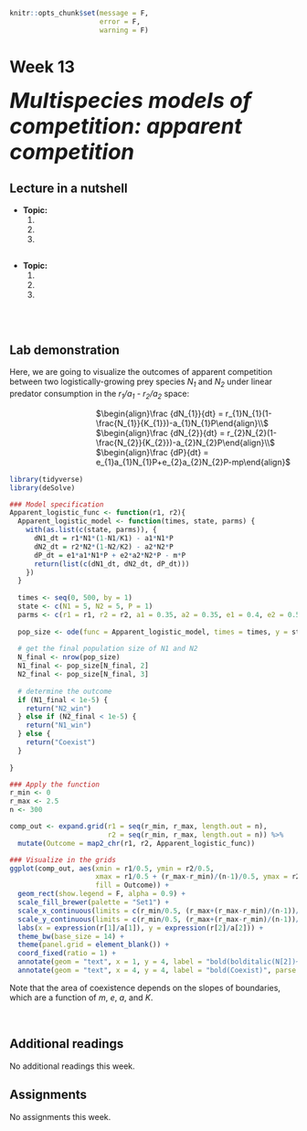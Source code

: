 ```r
knitr::opts_chunk$set(message = F, 
                      error = F, 
                      warning = F)

```

# Week 13 {-} 
<div style = "font-size: 28pt"> **_Multispecies models of competition: apparent competition_**</div>

## Lecture in a nutshell {-}

* **Topic:**
    1. 
    2. 
    3. 
    
<div style="height:1px ;"><br></div>

* **Topic:**
    1. 
    2. 
    3.

<div style="height:1px ;"><br></div>    
<br>


## Lab demonstration {-}

Here, we are going to visualize the outcomes of apparent competition between two logistically-growing prey species _N~1~_ and _N~2~_ under linear predator consumption in the _r~1~/a~1~ - r~2~/a~2~_ space:

<div style="margin-left: 30%;">$\begin{align}\frac {dN_{1}}{dt} = r_{1}N_{1}(1-\frac{N_{1}}{K_{1}})-a_{1}N_{1}P\end{align}\\$</div>
<div style="margin-left: 30%;">$\begin{align}\frac {dN_{2}}{dt} = r_{2}N_{2}(1-\frac{N_{2}}{K_{2}})-a_{2}N_{2}P\end{align}\\$</div>
<div style="margin-left: 30%; margin-bottom: 15px;">$\begin{align}\frac {dP}{dt} = e_{1}a_{1}N_{1}P+e_{2}a_{2}N_{2}P-mp\end{align}$</div>

```r
library(tidyverse)
library(deSolve)

### Model specification
Apparent_logistic_func <- function(r1, r2){
  Apparent_logistic_model <- function(times, state, parms) {
    with(as.list(c(state, parms)), {
      dN1_dt = r1*N1*(1-N1/K1) - a1*N1*P
      dN2_dt = r2*N2*(1-N2/K2) - a2*N2*P
      dP_dt = e1*a1*N1*P + e2*a2*N2*P - m*P
      return(list(c(dN1_dt, dN2_dt, dP_dt)))  
    })
  }
  
  times <- seq(0, 500, by = 1)
  state <- c(N1 = 5, N2 = 5, P = 1)
  parms <- c(r1 = r1, r2 = r2, a1 = 0.35, a2 = 0.35, e1 = 0.4, e2 = 0.5, m = 0.8, K1 = 15, K2 = 12)
  
  pop_size <- ode(func = Apparent_logistic_model, times = times, y = state, parms = parms)
  
  # get the final population size of N1 and N2
  N_final <- nrow(pop_size)
  N1_final <- pop_size[N_final, 2]
  N2_final <- pop_size[N_final, 3]
  
  # determine the outcome 
  if (N1_final < 1e-5) {
    return("N2_win")
  } else if (N2_final < 1e-5) {
    return("N1_win")
  } else {
    return("Coexist")
  }
  
}

### Apply the function
r_min <- 0
r_max <- 2.5
n <- 300  

comp_out <- expand.grid(r1 = seq(r_min, r_max, length.out = n),
                        r2 = seq(r_min, r_max, length.out = n)) %>%
  mutate(Outcome = map2_chr(r1, r2, Apparent_logistic_func))

### Visualize in the grids  
ggplot(comp_out, aes(xmin = r1/0.5, ymin = r2/0.5, 
                     xmax = r1/0.5 + (r_max-r_min)/(n-1)/0.5, ymax = r2/0.5 + (r_max-r_min)/(n-1)/0.5,
                     fill = Outcome)) + 
  geom_rect(show.legend = F, alpha = 0.9) + 
  scale_fill_brewer(palette = "Set1") + 
  scale_x_continuous(limits = c(r_min/0.5, (r_max+(r_max-r_min)/(n-1))/0.5 ), expand = c(0, 0)) +
  scale_y_continuous(limits = c(r_min/0.5, (r_max+(r_max-r_min)/(n-1))/0.5 ), expand = c(0, 0)) +
  labs(x = expression(r[1]/a[1]), y = expression(r[2]/a[2])) + 
  theme_bw(base_size = 14) + 
  theme(panel.grid = element_blank()) +
  coord_fixed(ratio = 1) + 
  annotate(geom = "text", x = 1, y = 4, label = "bold(bolditalic(N[2])~wins)", parse = T) + 
  annotate(geom = "text", x = 4, y = 4, label = "bold(Coexist)", parse = T) + annotate(geom = "text", x = 4, y = 1, label = "bold(bolditalic(N[1])~wins)", parse = T)

```

Note that the area of coexistence depends on the slopes of boundaries, which are a function of _m_, _e_, _a_, and _K_.

<br>

## Additional readings {-}

No additional readings this week.
<br>

## Assignments {-}

No assignments this week.


